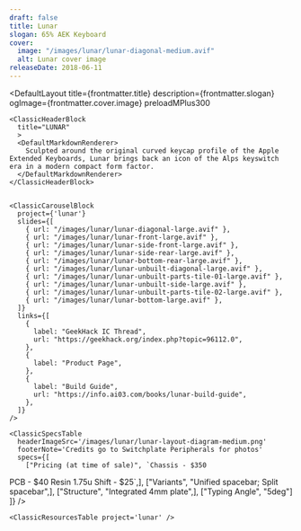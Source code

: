 ```yaml
---
draft: false
title: Lunar
slogan: 65% AEK Keyboard
cover:
  image: "/images/lunar/lunar-diagonal-medium.avif"
  alt: Lunar cover image
releaseDate: 2018-06-11
---
```


<DefaultLayout 
  title={frontmatter.title} 
  description={frontmatter.slogan}
  ogImage={frontmatter.cover.image}
  preloadMPlus300
>

  <ClassicBlurredHeader src={frontmatter.cover.image} />

  <div class="container mx-auto">

    <ClassicHeaderBlock 
      title="LUNAR"
      >
      <DefaultMarkdownRenderer>
        Sculpted around the original curved keycap profile of the Apple Extended Keyboards, Lunar brings back an icon of the Alps keyswitch era in a modern compact form factor.
      </DefaultMarkdownRenderer>
    </ClassicHeaderBlock>


    <ClassicCarouselBlock 
      project={'lunar'} 
      slides={[
        { url: "/images/lunar/lunar-diagonal-large.avif" },
        { url: "/images/lunar/lunar-front-large.avif" },
        { url: "/images/lunar/lunar-side-front-large.avif" },
        { url: "/images/lunar/lunar-side-rear-large.avif" },
        { url: "/images/lunar/lunar-bottom-rear-large.avif" },
        { url: "/images/lunar/lunar-unbuilt-diagonal-large.avif" },
        { url: "/images/lunar/lunar-unbuilt-parts-tile-01-large.avif" },
        { url: "/images/lunar/lunar-unbuilt-side-large.avif" },
        { url: "/images/lunar/lunar-unbuilt-parts-tile-02-large.avif" },
        { url: "/images/lunar/lunar-bottom-large.avif" },
      ]} 
      links={[
        {
          label: "GeekHack IC Thread",
          url: "https://geekhack.org/index.php?topic=96112.0",
        },
        {
          label: "Product Page",
        },
        {
          label: "Build Guide",
          url: "https://info.ai03.com/books/lunar-build-guide",
        },
      ]}
    />

    <ClassicSpecsTable 
      headerImageSrc='/images/lunar/lunar-layout-diagram-medium.png' 
      footerNote='Credits go to Switchplate Peripherals for photos'
      specs={[
        ["Pricing (at time of sale)", `Chassis - $350
PCB - $40
Resin 1.75u Shift - $25`,],
        ["Variants", "Unified spacebar; Split spacebar",],
        ["Structure", "Integrated 4mm plate",],
        ["Typing Angle", "5deg"]
    ]} />

    <ClassicResourcesTable project='lunar' />

  </div>

</DefaultLayout>